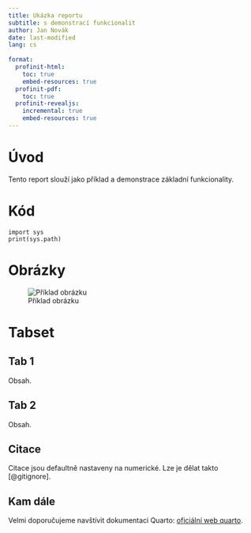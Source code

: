 ```yaml
---
title: Ukázka reportu
subtitle: s demonstrací funkcionalit
author: Jan Novák
date: last-modified
lang: cs
  
format:
  profinit-html:
    toc: true
    embed-resources: true
  profinit-pdf:
    toc: true
  profinit-revealjs:
    incremental: true
    embed-resources: true
---
```



# Úvod

Tento report slouží jako příklad a demonstrace základní funkcionality.

# Kód

```.python
import sys
print(sys.path)
```

# Obrázky

![Příklad obrázku](https://amazinganimalphotos.com/wp-content/uploads/2014/11/artist-animals-funny-memes.jpg)

# Tabset


::: {.panel-tabset}

## Tab 1

Obsah.

## Tab 2

Obsah.

:::

## Citace

Citace jsou defaultně nastaveny na numerické. Lze je dělat takto [@gitignore].

## Kam dále

Velmi doporučujeme navštívit dokumentaci Quarto: [oficiální web quarto](https://quarto.org/).

